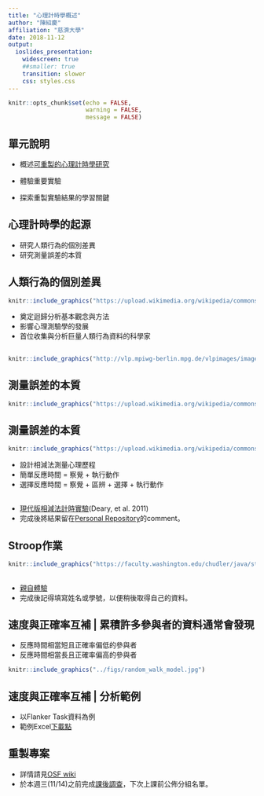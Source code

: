 ```yaml
---
title: "心理計時學概述"
author: "陳紹慶"
affiliation: "慈濟大學"
date: 2018-11-12
output: 
  ioslides_presentation:
    widescreen: true
    ##smaller: true
    transition: slower
    css: styles.css
---
```


```r
knitr::opts_chunk$set(echo = FALSE, 
                      warning = FALSE, 
                      message = FALSE)
```

## 單元說明

- 概述[可重製的心理計時學研究](https://scgeeker.github.io/EXPPSY_Opensci/chronometry.html)

- 體驗重要實驗
- 探索重製實驗結果的學習關鍵

## 心理計時學的起源 {.flexbox}

- 研究人類行為的個別差異
- 研究測量誤差的本質

## 人類行為的個別差異 {.small}

<div class="columns-2">
```r
knitr::include_graphics("https://upload.wikimedia.org/wikipedia/commons/e/ec/Francis_Galton_1850s.jpg")
```


  - 奠定迴歸分析基本觀念與方法
  - 影響心理測驗學的發展
  - 首位收集與分析巨量人類行為資料的科學家
</div>

##

```r
knitr::include_graphics("http://vlp.mpiwg-berlin.mpg.de/vlpimages/images/img5811.jpg")
```

## 測量誤差的本質

```r
knitr::include_graphics("https://upload.wikimedia.org/wikipedia/commons/5/59/Maskelyne_Nevil.jpg")
```

## 測量誤差的本質 {.small}

<div class="columns-2">
```r
knitr::include_graphics("https://upload.wikimedia.org/wikipedia/commons/thumb/2/23/Donders%2C_Franciscus_Cornelis_%281818_-_1889%29.jpg/306px-Donders%2C_Franciscus_Cornelis_%281818_-_1889%29.jpg")
```

  - 設計相減法測量心理歷程
  - 簡單反應時間 = 察覺 + 執行動作
  - 選擇反應時間 = 察覺 + 區辨 + 選擇 + 執行動作
</div>

## {.flexbox .vcenter}

- [現代版相減法計時實驗](https://www.psytoolkit.org/experiment-library/experiment_deary_liewald.html)(Deary, et al. 2011)
- 完成後將結果留在[Personal Repository](https://osf.io/cq47j/)的comment。

## Stroop作業

```r
knitr::include_graphics("https://faculty.washington.edu/chudler/java/stroopa.gif")
```

##  {.flexbox .vcenter}

- [親自體驗](https://www.psytoolkit.org/cgi-bin/psy2.5.2/survey?s=TX3pm)
- 完成後記得填寫姓名或學號，以便稍後取得自己的資料。

## 速度與正確率互補 | 累積許多參與者的資料通常會發現

- 反應時間相當短且正確率偏低的參與者
- 反應時間相當長且正確率偏高的參與者

```r
knitr::include_graphics("../figs/random_walk_model.jpg")
```

## 速度與正確率互補 | 分析範例

- 以Flanker Task資料為例
- 範例Excel[下載點](https://osf.io/x82zw/)


## 重製專案

- 詳情請見[OSF wiki](https://osf.io/c462v/wiki/Report02/)
- 於本週三(11/14)之前完成[課後調查](https://www.psytoolkit.org/cgi-bin/psy2.5.2/survey?s=Bsucu)，下次上課前公佈分組名單。